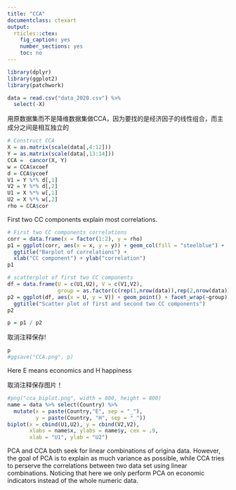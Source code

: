 ```yaml
---
title: "CCA"
documentclass: ctexart
output:
  rticles::ctex:
    fig_caption: yes
    number_sections: yes
    toc: no
---
```


```r
library(dplyr)
library(ggplot2)
library(patchwork)
```

```r
data = read.csv("data_2020.csv") %>%
  select(-X)
```



用原数据集而不是降维数据集做CCA，因为要找的是经济因子的线性组合，而主成分之间是相互独立的

```r
# Construct CCA
X = as.matrix(scale(data[,4:12]))
Y = as.matrix(scale(data[,13:14]))
CCA =  cancor(X, Y)
w = CCA$xcoef
d = CCA$ycoef
V1 = Y %*% d[,1]
V2 = Y %*% d[,2]
U1 = X %*% w[,1]
U2 = X %*% w[,2]
rho = CCA$cor
```


First two CC components explain most correlations.

```r
# First two CC components correlations
corr = data.frame(x = factor(1:2), y = rho)
p1 = ggplot(corr, aes(x = x, y = y)) + geom_col(fill = "steelblue") + 
  ggtitle("Barplot of correlations") +
  xlab("CC component") + ylab("correlation")
p1
```


```r
# scatterplot of first two CC components
df = data.frame(U = c(U1,U2), V = c(V1,V2),
                group = as.factor(c(rep(1,nrow(data)),rep(2,nrow(data)))))
p2 = ggplot(df, aes(x = U, y = V)) + geom_point() + facet_wrap(~group) +
  ggtitle("Scatter plot of first and second two CC components")
p2 
```

```r
p = p1 / p2
```


取消注释保存!

```r
p
#ggsave("CCA.png", p)
```

Here E means economics and H happiness

取消注释保存图片！

```r
#png("cca_biplot.png", width = 800, height = 800)
name = data %>% select(Country) %>%
  mutate(x = paste(Country,"E", sep = "_"),
         y = paste(Country, "H", sep = "_"))
biplot(x = cbind(U1,U2), y = cbind(V2,V2),
       xlabs = name$x, ylabs = name$y, cex = .9,
       xlab = "U1", ylab = "U2")
```


PCA and CCA both seek for linear combinations of origina data. However, the goal of PCA is to explain as much variance as possible, while CCA tries to perserve the correlations between two data set using linear combinations. Noticing that here we only perform PCA on economic indicators instead of the whole numeric data. 


